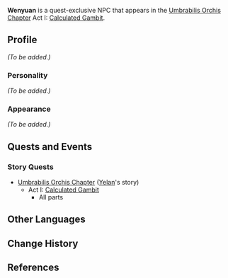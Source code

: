 {{Meta
<!--Remove this template after adding the missing info-->
|missing_NPC_profile  = yes
}}
{{Character Infobox
|type             = Quest NPC
|image            = NPC Wenyuan.png
|region           = Liyue
|voiceEN          = [[imdb:nm6593837|Daniel J. Edwards]]<ref>Twitter: [https://twitter.com/Jackydan513/status/1546870585514496000 EN VA Self Announcement]</ref>
}}
'''Wenyuan''' is a quest-exclusive NPC that appears in the [[Umbrabilis Orchis Chapter]] Act I: [[Calculated Gambit]].

==Profile==
<!-- Detailed story/lore information goes here -->
''(To be added.)''

===Personality===
''(To be added.)''

===Appearance===
<!-- Keep appearance section short and concise. Limit to 2 paragraphs with 3-4 sentences each. -->
''(To be added.)''

==Quests and Events==
<!-- Hide/remove empty sections -->
===Story Quests===
* [[Umbrabilis Orchis Chapter]] ([[Yelan]]'s story)
** Act I: [[Calculated Gambit]]
*** All parts

==Other Languages==
{{Other Languages|default_hidden = 1
|en      = Wenyuan
|zhs     = 文渊
|zhs_rm  = Wényuān
|zht     = 文淵
|zht_rm  = Wényuān
|ja      = 文淵
|ja_rm   = Bun'en<ref>{{Ref/Quest|Seven-Star Selection|note=Japanese Voice-Over}}</ref>
|ko      = {{tt|문연|文淵}}
|ko_rm   = Munyeon
|es      = Wenyuan
|fr      = Wenyuan
|ru      = Вэнь Юань
|th      = Wenyuan
|vi      = Wenyuan
|de      = Wenyuan
|id      = Wenyuan
|pt      = Wenyuan
}}

==Change History==
{{Change History|2.7}}

==References==
{{Reflist}}